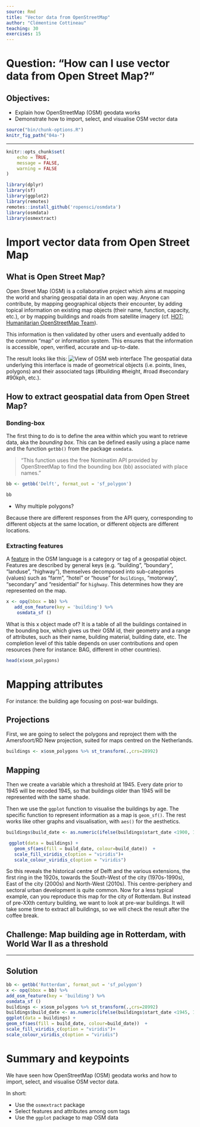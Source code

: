 ```yaml
---
source: Rmd
title: "Vector data from OpenStreetMap"
author: "Clémentine Cottineau"
teaching: 30
exercises: 15
---
```


# Question: "How can I use vector data from Open Street Map?"

## Objectives:
- Explain how OpenStreetMap (OSM) geodata works
- Demonstrate how to import, select, and visualise OSM vector data


```r
source("bin/chunk-options.R")
knitr_fig_path("04a-")
```

---

```r
knitr::opts_chunk$set(
	echo = TRUE,
	message = FALSE,
	warning = FALSE
)
```

```r
library(dplyr)
library(sf)
library(ggplot2)
library(remotes)
remotes::install_github('ropensci/osmdata')
library(osmdata)
library(osmextract)
```

# Import vector data from Open Street Map

## What is Open Street Map?

Open Street Map (OSM) is a collaborative project which aims at mapping the world and sharing geospatial data in an open way. Anyone can contribute, by mapping geographical objects their encounter, by adding topical information on existing map objects (their name, function, capacity, etc.), or by mapping buildings and roads from satellite imagery (cf. [HOT: Humanitarian OpenStreetMap Team](https://www.hotosm.org/)).

This information is then validated by other users and eventually added to the common "map" or information system. This ensures that the information is accessible, open, verified, accurate and up-to-date.

The result looks like this:
![View of OSM web interface](fig/OSM1.png)
The geospatial data underlying this interface is made of geometrical objects (i.e. points, lines, polygons) and their associated tags (#building #height, #road #secondary #90kph, etc.).

## How to extract geospatial data from Open Street Map?

### Bonding-box

The first thing to do is to define the area within which you want to retrieve data, aka the *bounding box*. This can be defined easily using a place name and the function `getbb()` from the package `osmdata`. 

> "This function uses the free Nominatim API provided by OpenStreetMap to find the bounding box (bb) associated with place names."

```r
bb <- getbb('Delft', format_out = 'sf_polygon')

bb
```

- Why multiple polygons?

Because there are different responses from the API query, corresponding to different objects at the same location, or different objects are different locations.

### Extracting features

A [feature](https://wiki.openstreetmap.org/wiki/Map_features) in the OSM language is a category or tag of a geospatial object. Features are described by general keys (e.g. "building", "boundary", "landuse", "highway"), themselves decomposed into sub-categories (values) such as "farm", "hotel" or "house" for `buildings`, "motorway", "secondary" and "residential" for `highway`. This determines how they are represented on the map.


```r
x <- opq(bbox = bb) %>% 
   add_osm_feature(key = 'building') %>%
    osmdata_sf ()
```

What is this x object made of? It is a table of all the buildings contained in the bounding box, which gives us their OSM id, their geometry and a range of attributes, such as their name, building material, building date, etc. The completion level of this table depends on user contributions and open resources (here for instance: BAG, different in other countries).

```r
head(x$osm_polygons)

```

# Mapping attributes

For instance: the building age focusing on post-war buildings.

## Projections

First, we are going to select the polygons and reproject them with the Amersfoort/RD New projection, suited for maps centred on the Netherlands.

```r
buildings <- x$osm_polygons %>% st_transform(.,crs=28992)
```

## Mapping

Then we create a variable which a threshold at 1945. Every date prior to 1945 will be recoded 1945, so that buildings older than 1945 will be represented with the same shade.

Then we use the `ggplot` function to visualise the buildings by age. The specific function to represent information as a map is `geom_sf()`. The rest works like other graphs and visualisation, with `aes()` for the aesthetics.

```r
buildings$build_date <- as.numeric(ifelse(buildings$start_date <1900, 1900,buildings$start_date))

 ggplot(data = buildings) +
   geom_sf(aes(fill = build_date, colour=build_date))  +
   scale_fill_viridis_c(option = "viridis")+
   scale_colour_viridis_c(option = "viridis")
```

So this reveals the historical centre of Delft and the various extensions, the first ring in the 1920s, towards the South-West of the city (1970s-1990s), East of the city (2000s) and North-West (2010s).
This centre-periphery and sectoral urban development is quite common. Now for a less typical example, can you reproduce this map for the city of Rotterdam. But instead of pre-XXth century building, we want to look at pre-war buildings. It will take some time to extract all buildings, so we will check the result after the coffee break.


## Challenge: Map building age in Rotterdam, with World War II as a threshold

---

## Solution

```r
bb <- getbb('Rotterdam', format_out = 'sf_polygon')
x <- opq(bbox = bb) %>% 
add_osm_feature(key = 'building') %>%
osmdata_sf ()
buildings <- x$osm_polygons %>% st_transform(.,crs=28992)
buildings$build_date <- as.numeric(ifelse(buildings$start_date <1945, 1945,buildings$start_date))
ggplot(data = buildings) +
geom_sf(aes(fill = build_date, colour=build_date))  +
scale_fill_viridis_c(option = "viridis")+
scale_colour_viridis_c(option = "viridis")
```


# Summary and keypoints
We have seen how OpenStreetMap (OSM) geodata works and how to import, select, and visualise OSM vector data.

In short:

- Use the `osmextract` package
- Select features and attributes among osm tags
- Use the `ggplot` package to map OSM data


